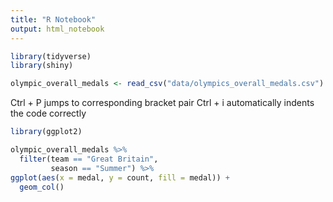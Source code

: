```yaml
---
title: "R Notebook"
output: html_notebook
---
```


```r

library(tidyverse)
library(shiny)

olympic_overall_medals <- read_csv("data/olympics_overall_medals.csv")

```

Ctrl + P jumps to corresponding bracket pair
Ctrl + i automatically indents the code correctly

```r
library(ggplot2)

olympic_overall_medals %>%
  filter(team == "Great Britain",
         season == "Summer") %>%
ggplot(aes(x = medal, y = count, fill = medal)) +
  geom_col()

```

